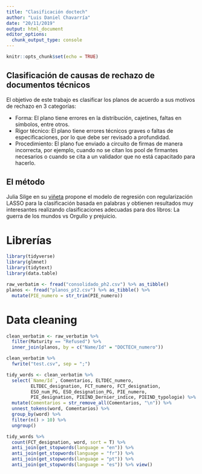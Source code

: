 ```yaml
---
title: "Clasificación doctech"
author: "Luis Daniel Chavarría"
date: "20/11/2019"
output: html_document
editor_options: 
  chunk_output_type: console
---
```


```r
knitr::opts_chunk$set(echo = TRUE)
```

## Clasificación de causas de rechazo de documentos técnicos

El objetivo de este trabajo es clasificar los planos de acuerdo a sus motivos de rechazo en 3 categorías: 

- Forma: El plano tiene errores en la distribución, cajetines, faltas en símbolos, entre otros.
- Rigor técnico: El plano tiene errores técnicos graves o faltas de especificaciones, por lo que debe ser revisado a profundidad.
- Procedimiento: El plano fue enviado a circuito de firmas de manera incorrecta, por ejemplo, cuando no se citan los pool de firmantes necesarios o cuando se cita a un validador que no está capacitado para hacerlo.

## El método

Julia Silge en su [viñeta](https://www.r-bloggers.com/text-classification-with-tidy-data-principles/) propone el modelo de regresión  con regularización LASSO para la clasificación basada en palabras y obtienen resultados muy interesantes realizando clasificaciones adecuadas para dos libros: La guerra de los mundos vs Orgullo y prejuicio.

# Librerías

```r
library(tidyverse)
library(glmnet)
library(tidytext)
library(data.table)

raw_verbatim <- fread("consolidado_ph2.csv") %>% as_tibble()
planos <- fread("planos_pt2.csv") %>% as_tibble() %>% 
  mutate(PIE_numero = str_trim(PIE_numero))
```

# Data cleaning

```r
clean_verbatim <- raw_verbatim %>% 
  filter(Maturity == "Refused") %>% 
  inner_join(planos, by = c("Name/Id" = "DOCTECH_numero"))

clean_verbatim %>% 
  fwrite("test.csv", sep = ";")
```


```r
tidy_words <- clean_verbatim %>% 
  select(`Name/Id`, Comentarios, ELTDEC_numero, 
         ELTDEC_designation, FCT_numero, FCT_designation, 
         ESO_num_PG, ESO_designation_PG, PIE_numero, 
         PIE_designation, PIEIND_Dernier_indice, PIEIND_typologie) %>% 
  mutate(Comentarios = str_remove_all(Comentarios, "\n")) %>% 
  unnest_tokens(word, Comentarios) %>%
  group_by(word) %>% 
  filter(n() > 10) %>% 
  ungroup()
```


```r
tidy_words %>% 
  count(FCT_designation, word, sort = T) %>% 
  anti_join(get_stopwords(language = "en")) %>% 
  anti_join(get_stopwords(language = "fr")) %>% 
  anti_join(get_stopwords(language = "pt")) %>% 
  anti_join(get_stopwords(language = "es")) %>% view()
```

